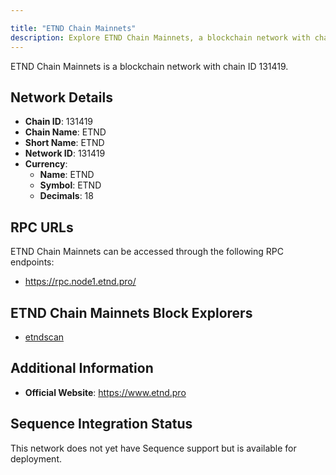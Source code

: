 ```yaml
---

title: "ETND Chain Mainnets"
description: Explore ETND Chain Mainnets, a blockchain network with chain ID 131419. Learn about its native currency, ETND, and how to interact with the network.
---
```




ETND Chain Mainnets is a blockchain network with chain ID 131419.

## Network Details

- **Chain ID**: 131419
- **Chain Name**: ETND
- **Short Name**: ETND
- **Network ID**: 131419
- **Currency**: 
  - **Name**: ETND
  - **Symbol**: ETND
  - **Decimals**: 18

## RPC URLs

ETND Chain Mainnets can be accessed through the following RPC endpoints:

- https://rpc.node1.etnd.pro/

## ETND Chain Mainnets Block Explorers

- [etndscan](https://scan.etnd.pro)

## Additional Information

- **Official Website**: https://www.etnd.pro

## Sequence Integration Status

This network does not yet have Sequence support but is available for deployment.
